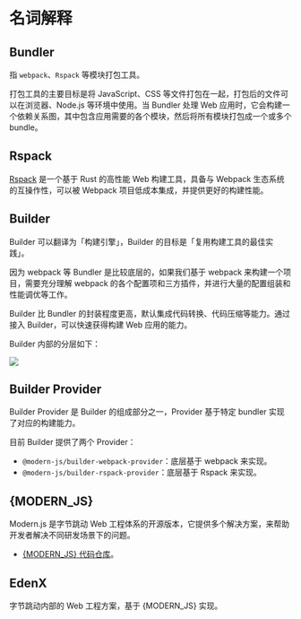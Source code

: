 # 名词解释

## Bundler

指 `webpack`、`Rspack` 等模块打包工具。

打包工具的主要目标是将 JavaScript、CSS 等文件打包在一起，打包后的文件可以在浏览器、Node.js 等环境中使用。当 Bundler 处理 Web 应用时，它会构建一个依赖关系图，其中包含应用需要的各个模块，然后将所有模块打包成一个或多个 bundle。

## Rspack

[Rspack](https://www.rspack.dev/) 是一个基于 Rust 的高性能 Web 构建工具，具备与 Webpack 生态系统的互操作性，可以被 Webpack 项目低成本集成，并提供更好的构建性能。

## Builder

Builder 可以翻译为「构建引擎」，Builder 的目标是「复用构建工具的最佳实践」。

因为 webpack 等 Bundler 是比较底层的，如果我们基于 webpack 来构建一个项目，需要充分理解 webpack 的各个配置项和三方插件，并进行大量的配置组装和性能调优等工作。

Builder 比 Bundler 的封装程度更高，默认集成代码转换、代码压缩等能力。通过接入 Builder，可以快速获得构建 Web 应用的能力。

Builder 内部的分层如下：

![](https://lf3-static.bytednsdoc.com/obj/eden-cn/zq-uylkvT/ljhwZthlaukjlkulzlp/builder-struct-10092.png)

## Builder Provider

Builder Provider 是 Builder 的组成部分之一，Provider 基于特定 bundler 实现了对应的构建能力。

目前 Builder 提供了两个 Provider：

- `@modern-js/builder-webpack-provider`：底层基于 webpack 来实现。
- `@modern-js/builder-rspack-provider`：底层基于 Rspack 来实现。

## {MODERN_JS}

Modern.js 是字节跳动 Web 工程体系的开源版本，它提供多个解决方案，来帮助开发者解决不同研发场景下的问题。

- [{MODERN_JS} 代码仓库](https://github.com/web-infra-dev/modern.js)。

## EdenX

字节跳动内部的 Web 工程方案，基于 {MODERN_JS} 实现。
